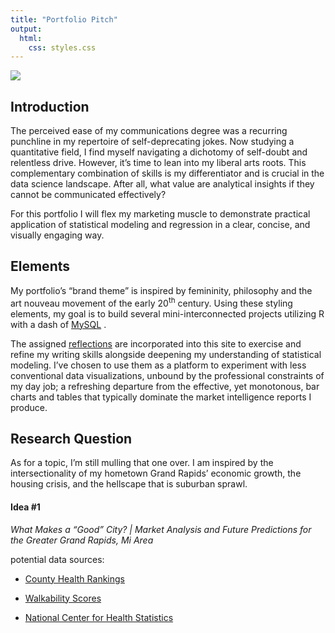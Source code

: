 ```yaml
---
title: "Portfolio Pitch"
output:
  html:
    css: styles.css
---
```


![](/images/logos/logo_white.png)

## Introduction

The perceived ease of my communications degree was a recurring punchline in my repertoire of self-deprecating jokes. Now studying a quantitative field, I find myself navigating a dichotomy of self-doubt and relentless drive. However, it's time to lean into my liberal arts roots. This complementary combination of skills is my differentiator and is crucial in the data science landscape. After all, what value are analytical insights if they cannot be communicated effectively?

For this portfolio I will flex my marketing muscle to demonstrate practical application of statistical modeling and regression in a clear, concise, and visually engaging way.

## Elements

My portfolio's "brand theme" is inspired by femininity, philosophy and the art nouveau movement of the early 20^th^ century. Using these styling elements, my goal is to build several mini-interconnected projects utilizing R with a dash of [MySQL](https://services.gvsu.edu/TDClient/60/Portal/KB/?CategoryID=462) .

The assigned [reflections](https://brookemwalters.github.io/Collection/sections/reflections/reflections_main.html) are incorporated into this site to exercise and refine my writing skills alongside deepening my understanding of statistical modeling. I've chosen to use them as a platform to experiment with less conventional data visualizations, unbound by the professional constraints of my day job; a refreshing departure from the effective, yet monotonous, bar charts and tables that typically dominate the market intelligence reports I produce.

## Research Question

As for a topic, I'm still mulling that one over. I am inspired by the intersectionality of my hometown Grand Rapids' economic growth, the housing crisis, and the hellscape that is suburban sprawl.

#### Idea #1

*What Makes a "Good" City? \| Market Analysis and Future Predictions for the Greater Grand Rapids, Mi Area*

potential data sources:

-   [County Health Rankings](http://www.countyhealthrankings.org/)

-   [Walkability Scores](https://edg.epa.gov/metadata/catalog/main/home.page)

-   [National Center for Health Statistics](https://www.cdc.gov/nchs/pressroom/recent-data.htm)
